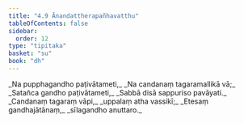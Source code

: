 ```yaml
---
title: "4.9 Ānandattherapañhavatthu"
tableOfContents: false
sidebar:
  order: 12
type: "tipitaka"
basket: "su"
book: "dh"
---
```



<DynamicBreadcrumb />

<Division number="54" book="dh">

<Paragraph number="58" type="verses" book="dh">
_Na pupphagandho paṭivātameti,_  
_Na candanaṃ tagaramallikā vā;_  
_Satañca gandho paṭivātameti,_  
_Sabbā disā sappuriso pavāyati._  

</Paragraph>

</Division>
<Division number="55" book="dh">

<Paragraph number="59" type="verses" book="dh">
_Candanaṃ tagaraṃ vāpi,_  
_uppalaṃ atha vassikī;_  
_Etesaṃ gandhajātānaṃ,_  
_sīlagandho anuttaro._
</Paragraph>
</Division>